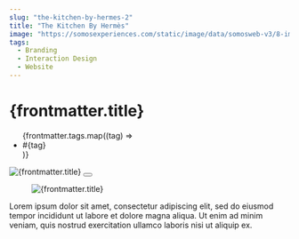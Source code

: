 ```yaml
---
slug: "the-kitchen-by-hermes-2"
title: "The Kitchen By Hermès"
image: "https://somosexperiences.com/static/image/data/somosweb-v3/8-img-4438.jpg"
tags:
  - Branding
  - Interaction Design
  - Website
---
```


<h1
  class="text-6xl xl:text-8xl font-semibold mb-6"
  transition:name={`title-${frontmatter.slug}`}
>
  {frontmatter.title}
</h1>
<ul class="flex gap-x-1 uppercase text-[#808080] text-sm mb-8">
  {frontmatter.tags.map((tag) => <li>#{tag}</li>)}
</ul>
<section class="relative">
  <img
    transition:name={`image-${frontmatter.slug}`}
    src={frontmatter.image}
    alt={frontmatter.title}
    class="aspect-video object-cover rounded-4xl w-full"
  />
  <button
    type="button"
    class="absolute left-1/2 top-1/2 -translate-1/2 transition-all ease-out duration-300 cursor-pointer hover:scale-150 bg-white rounded-full h-14 w-14 flex items-center justify-center hover:bg-primary"
  >
    <PlayIcon />
  </button>
</section>
<ArticleTitleText
  title="Experience strategy"
  subtitle="Challenge"
  description="Lorem ipsum dolor sit amet, consectetur adipiscing elit, sed do eiusmod tempor incididunt ut labore et dolore magna aliqua. Ut enim ad minim veniam, quis nostrud exercitation ullamco laboris nisi ut aliquip ex ea commodo consequat. Duis aute irure dolor in reprehenderit in voluptate velit esse cillum dolore eu."
/>
<section class="my-6 md:my-12">
  <figure>
    <img
      src={frontmatter.image}
      alt={frontmatter.title}
      class="aspect-video object-cover rounded-4xl w-full"
    />
  </figure>
</section>
<section class="my-6 md:my-12">
  <p class="text-xl md:text-4xl text-center md:px-24">
    Lorem ipsum dolor sit amet, consectetur adipiscing elit, sed do
    eiusmod tempor incididunt ut labore et dolore magna aliqua. Ut enim
    ad minim veniam, quis nostrud exercitation ullamco laboris nisi ut
    aliquip ex.
  </p>
</section>